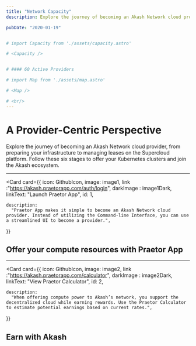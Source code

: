 ```yaml
---
title: "Network Capacity"
description: Explore the journey of becoming an Akash Network cloud provider, from preparing your infrastructure to managing leases on the Supercloud platform. Follow these six stages to offer your Kubernetes clusters and join the Akash ecosystem.

pubDate: "2020-01-19"


# import Capacity from './assets/capacity.astro'

# <Capacity />


# #### 60 Active Providers

# import Map from './assets/map.astro'

# <Map />

# <br/>
---
```



# A Provider-Centric Perspective

Explore the journey of becoming an Akash Network cloud provider, from preparing your infrastructure to managing leases on the Supercloud platform. Follow these six stages to offer your Kubernetes clusters and join the Akash ecosystem.


<Illustration />

---


<Card
  card={{
    icon: GithubIcon,
    image: image1,
    link :"https://akash.praetorapp.com/auth/login",
    darkImage : image1Dark,
    linkText: "Launch Praetor App",
    id: 1,
   
    description:
      "Praetor App makes it simple to become an Akash Network cloud provider. Instead of utilizing the Command-line Interface, you can use a streamlined UI to become a provider.",
  }}
>
## Offer your compute resources with Praetor App
</Card>

---

<Card
  card={{
    icon: GithubIcon,
    image: image2, link :"https://akash.praetorapp.com/calculator",
    darkImage : image2Dark,
    linkText: "View Praetor Calculator",
    id: 2,
   
    description:
      "When offering compute power to Akash’s network, you support the decentralized cloud while earning rewards. Use the Praetor Calculator to estimate potential earnings based on current rates.",
  }}
>
## Earn with Akash
</Card>
